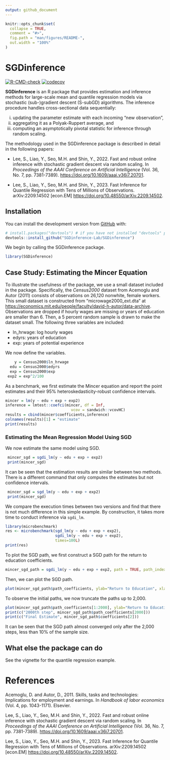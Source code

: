 ```yaml
---
output: github_document
---
```


<!-- README.md is generated from README.Rmd. Please edit that file -->

```r
knitr::opts_chunk$set(
  collapse = TRUE,
  comment = "#>",
  fig.path = "man/figures/README-",
  out.width = "100%"
)
```

# SGDinference

<!-- badges: start -->
[![R-CMD-check](https://github.com/SGDinference-Lab/SGDinference/workflows/R-CMD-check/badge.svg)](https://github.com/SGDinference-Lab/SGDinference/actions)
[![codecov](https://codecov.io/gh/SGDinference-Lab/SGDinference/branch/master/graph/badge.svg?token=YTBY15IXEP)](https://codecov.io/gh/SGDinference-Lab/SGDinference)
<!-- badges: end -->

__SGDinference__ is an R package that provides estimation and inference methods for large-scale mean and quantile regression models via stochastic (sub-)gradient descent (S-subGD) algorithms. The inference procedure handles cross-sectional data sequentially: 

  (i) updating the parameter estimate with each incoming "new observation", 
  (ii) aggregating it as a Polyak-Ruppert average, and 
  (iii) computing an asymptotically pivotal statistic for inference through random scaling.

The methodology used in the SGDinference package is described in detail in the following papers:

- Lee, S., Liao, Y., Seo, M.H. and Shin, Y., 2022. Fast and robust online inference with stochastic gradient descent via random scaling. In _Proceedings of the AAAI Conference on Artificial Intelligence_ (Vol. 36, No. 7, pp. 7381-7389).
<https://doi.org/10.1609/aaai.v36i7.20701>.

- Lee, S., Liao, Y., Seo, M.H. and Shin, Y., 2023. Fast Inference for Quantile Regression with Tens of Millions of Observations. 	arXiv:2209.14502 [econ.EM] <https://doi.org/10.48550/arXiv.2209.14502>.
  
## Installation

You can install the development version from  [GitHub](https://github.com/) with:

``` r
# install.packages("devtools") # if you have not installed "devtools" package
devtools::install_github("SGDinference-Lab/SGDinference")
```

We begin by calling the SGDinference package.

```r
library(SGDinference)
```


## Case Study: Estimating the Mincer Equation

To illustrate the usefulness of the package, we use a small dataset included in the package.
Specifically, the _Census2000_ dataset from Acemoglu and Autor (2011) consists of observations on 26,120 nonwhite, female workers. This small dataset is constructed from "microwage2000_ext.dta" at 
<https://economics.mit.edu/people/faculty/david-h-autor/data-archive>.
Observations are dropped if hourly wages are missing or years of education are smaller than 6.
Then, a 5 percent random sample is drawn to make the dataset small.
The following three variables are included:

- ln_hrwage: log hourly wages
- edyrs: years of education
- exp: years of potential experience

We now define the variables.

```r
    y = Census2000$ln_hrwage 
  edu = Census2000$edyrs
  exp = Census2000$exp
 exp2 = exp^2/100
```

As a benchmark, we first estimate the Mincer equation and report the point estimates and their 95% heteroskedasticity-robust confidence intervals.

```r
mincer = lm(y ~ edu + exp + exp2)
inference = lmtest::coefci(mincer, df = Inf,
                             vcov = sandwich::vcovHC)
results = cbind(mincer$coefficients,inference)
colnames(results)[1] = "estimate"
print(results)
```


### Estimating the Mean Regression Model Using SGD

We now estimate the same model using SGD. 

```r
 mincer_sgd = sgdi_lm(y ~ edu + exp + exp2)
 print(mincer_sgd)
```
It can be seen that the estimation results are similar between two methods. 
There is a different command that only computes the estimates but not confidence intervals.

```r
 mincer_sgd = sgd_lm(y ~ edu + exp + exp2)
 print(mincer_sgd)
```

We compare the execution times between two versions and find that there is not much difference in this simple example. By construction, it takes more time to conduct inference via `sgdi_lm`.

```r
library(microbenchmark)
res <- microbenchmark(sgd_lm(y ~ edu + exp + exp2),
                      sgdi_lm(y ~ edu + exp + exp2),
                      times=100L)
print(res)
```
To plot the SGD path, we first construct a SGD path for the return to education coefficients.
```r
mincer_sgd_path = sgdi_lm(y ~ edu + exp + exp2, path = TRUE, path_index = 2)
```

Then, we can plot the SGD path.

```r
plot(mincer_sgd_path$path_coefficients, ylab="Return to Education", xlab="Steps", type="l")
```

To observe the initial paths, we now truncate the paths up to 2,000.

```r
plot(mincer_sgd_path$path_coefficients[1:2000], ylab="Return to Education", xlab="Steps", type="l")
print(c("2000th step", mincer_sgd_path$path_coefficients[2000]))
print(c("Final Estimate", mincer_sgd_path$coefficients[2]))
```

It can be seen that the SGD path almost converged only after the 2,000 steps, less than 10% of the sample size. 

## What else the package can do

See the vignette for the quantile regression example. 

# References

Acemoglu, D. and Autor, D., 2011. Skills, tasks and technologies: Implications for employment and earnings. In _Handbook of labor economics_ (Vol. 4, pp. 1043-1171). Elsevier.

Lee, S., Liao, Y., Seo, M.H. and Shin, Y., 2022. Fast and robust online inference with stochastic gradient descent via random scaling. In _Proceedings of the AAAI Conference on Artificial Intelligence_ (Vol. 36, No. 7, pp. 7381-7389).
<https://doi.org/10.1609/aaai.v36i7.20701>.

Lee, S., Liao, Y., Seo, M.H. and Shin, Y., 2023. Fast Inference for Quantile Regression with Tens of Millions of Observations. 	arXiv:2209.14502 [econ.EM] <https://doi.org/10.48550/arXiv.2209.14502>.
